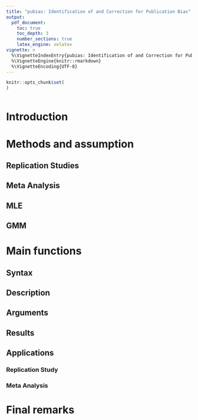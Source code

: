 ```yaml
---
title: "pubias: Identification of and Correction for Publication Bias"
output:   
  pdf_document:
    toc: true
    toc_depth: 3  
    number_sections: true 
    latex_engine: xelatex
vignette: >
  %\VignetteIndexEntry{pubias: Identification of and Correction for Publication Bias"}
  %\VignetteEngine{knitr::rmarkdown}
  %\VignetteEncoding{UTF-8}
---
```


```r
knitr::opts_chunk$set(
)
```

```r

```

\newpage


# Introduction

# Methods and assumption

## Replication Studies

## Meta Analysis

## MLE

## GMM

# Main functions

## Syntax

## Description

## Arguments

## Results

## Applications

### Replication Study

### Meta Analysis

# Final remarks
